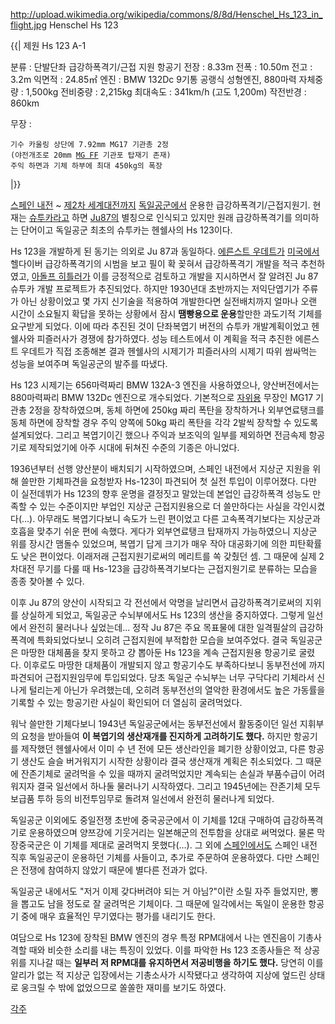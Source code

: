 http://upload.wikimedia.org/wikipedia/commons/8/8d/Henschel_Hs_123_in_flight.jpg
Henschel Hs 123

{{| 제원
Hs 123 A-1

분류 : 단발단좌 급강하폭격기/근접 지원 항공기
전장 : 8.33m
전폭 : 10.50m
전고 : 3.2m
익면적 : 24.85㎡
엔진 : BMW 132Dc 9기통 공랭식 성형엔진, 880마력
자체중량 : 1,500kg
전비중량 : 2,215kg
최대속도 : 341km/h (고도 1,200m)
작전반경 : 860km

무장 :
 기수 카울링 상단에 7.92mm MG17 기관총 2정
 (야전개조로 20mm [[MG FF]] 기관포 탑재기 존재)
 주익 하면과 기체 하부에 최대 450kg의 폭장
|}}

[[스페인 내전]] ~ [[제2차 세계대전]]까지 [[독일]][[공군]]에서 운용한 급강하폭격기/근접지원기. 현재는 [[슈투카]]라고 하면 [[Ju87]]의 별칭으로 인식되고 있지만 원래 급강하폭격기를 의미하는 단어이고 독일공군 최초의 슈투카는 헨쉘사의 Hs 123이다.

Hs 123을 개발하게 된 동기는 의외로 Ju 87과 동일하다. [[에른스트 우데트]]가 [[미국]]에서 헬다이버 급강하폭격기의 시범을 보고 필이 확 꽂혀서 급강하폭격기 개발을 적극 추천하였고, [[아돌프 히틀러]]가 이를 긍정적으로 검토하고 개발을 지시하면서 잘 알려진 Ju 87 슈투카 개발 프로젝트가 추진되었다. 하지만 1930년대 초반까지는 저익단엽기가 주류가 아닌 상황이었고 몇 가지 신기술을 적용하여 개발한다면 실전배치까지 얼마나 오랜 시간이 소요될지 확답을 못하는 상황에서 잠시 '''땜빵용으로 운용'''할만한 과도기적 기체를 요구받게 되었다. 이에 따라 추진된 것이 단좌복엽기 버전의 슈투카 개발계획이었고 헨쉘사와 피즐러사가 경쟁에 참가하였다. 성능 테스트에서 이 계획을 적극 추진한 에른스트 우데트가 직접 조종해본 결과 헨쉘사의 시제기가 피즐러사의 시제기 따위 쌈싸먹는 성능을 보여주며 독일공군의 발주를 따냈다.

Hs 123 시제기는 656마력짜리 BMW 132A-3 엔진을 사용하였으나, 양산버전에서는 880마력짜리 BMW 132Dc 엔진으로 개수되었다. 기본적으로 [[자위]]용 무장인 MG17 기관총 2정을 장착하였으며, 동체 하면에 250kg 짜리 폭탄을 장착하거나 외부연료탱크를 동체 하면에 장착할 경우 주익 양쪽에 50kg 짜리 폭탄을 각각 2발씩 장착할 수 있도록 설계되었다. 그리고 복엽기이긴 했으나 주익과 보조익의 일부를 제외하면 전금속제 항공기로 제작되었기에 아주 시대에 뒤쳐진 수준의 기종은 아니었다.

1936년부터 선행 양산분이 배치되기 시작하였으며, 스페인 내전에서 지상군 지원을 위해 쓸만한 기체파견을 요청받자 Hs-123이 파견되어 첫 실전 투입이 이루어졌다. 다만 이 실전데뷔가 Hs 123의 향후 운명을 결정짓고 말았는데 본업인 급강하폭격 성능도 만족할 수 있는 수준이지만 부업인 지상군 근접지원용으로 더 쓸만하다는 사실을 각인시켰다(…). 아무래도 복엽기다보니 속도가 느린 편이었고 다른 고속폭격기보다는 지상군과 호흡을 맞추기 쉬운 편에 속했다. 게다가 외부연료탱크 탑재까지 가능하였으니 지상군 위를 장시간 맴돌수 있었으며, 복엽기 답게 크기가 매우 작아 대공화기에 의한 피탄확률도 낮은 편이었다. 이래저래 근접지원기로써의 메리트를 쏙 갖췄던 셈. 그 때문에 실제 2차대전 무기를 다룰 때 Hs-123을 급강하폭격기보다는 근접지원기로 분류하는 모습을 종종 찾아볼 수 있다.

이후 Ju 87의 양산이 시작되고 각 전선에서 악명을 날리면서 급강하폭격기로써의 지위를 상실하게 되었고, 독일공군 수뇌부에서도 Hs 123의 생산을 중지하였다. 그렇게 일선에서 완전히 물러나나 싶었는데... 정작 Ju 87은 주요 목표물에 대한 일격필살의 급강하폭격에 특화되었다보니 오히려 근접지원에 부적합한 모습을 보여주었다. 결국 독일공군은 마땅한 대체품을 찾지 못하고 걍 뽑아둔 Hs 123을 계속 근접지원용 항공기로 굴렸다. 이후로도 마땅한 대체품이 개발되지 않고 항공기수도 부족하다보니 동부전선에 까지 파견되어 근접지원임무에 투입되었다. 당초 독일군 수뇌부는 너무 구닥다리 기체라서 신나게 털리는게 아닌가 우려했는데, 오히려 동부전선의 열악한 환경에서도 높은 가동률을 기록할 수 있는 항공기란 사실이 확인되어 더 열심히 굴려먹었다.

워낙 쓸만한 기체다보니 1943년 독일공군에서는 동부전선에서 활동중이던 일선 지휘부의 요청을 받아들여 '''이 복엽기의 생산재개를 진지하게 고려하기도 했다.''' 하지만 항공기를 제작했던 헨쉘사에서 이미 수 년 전에 모든 생산라인을 폐기한 상황이었고, 다른 항공기 생산도 슬슬 버거워지기 시작한 상황이라 결국 생산재개 계획은 취소되었다. 그 때문에 잔존기체로 굴려먹을 수 있을 때까지 굴려먹었지만 계속되는 손실과 부품수급이 어려워지자 결국 일선에서 하나둘 물러나기 시작하였다. 그리고 1945년에는 잔존기체 모두 보급품 투하 등의 비전투임무로 돌려져 일선에서 완전히 물러나게 되었다.

독일공군 이외에도 중일전쟁 초반에 중국공군에서 이 기체를 12대 구매하여 급강하폭격기로 운용하였으며 양쯔강에 기웃거리는 일본해군의 전투함을 상대로 써먹었다. 물론 막장중국군은 이 기체를 제대로 굴려먹지 못했다(…).  그 외에 [[스페인]]에서도 스페인 내전 직후 독일공군이 운용하던 기체를 사들이고, 추가로 주문하여 운용하였다. 다만 스페인은 전쟁에 참여하지 않았기 때문에 별다른 전과가 없다.

독일공군 내에서도 "저거 이제 갖다버려야 되는 거 아님?"이란 소릴 자주 들었지만, 뽕을 뽑고도 남을 정도로 잘 굴려먹은 기체이다. 그 때문에 일각에서는 독일이 운용한 항공기 중에 매우 효율적인 무기였다는 평가를 내리기도 한다.

여담으로 Hs 123에 장착된 BMW 엔진의 경우 특정 RPM대에서 나는 엔진음이 기총사격할 때와 비슷한 소리를 내는 특징이 있었다. 이를 파악한 Hs 123 조종사들은 적 상공 위를 지나갈 때는 '''일부러 저 RPM대를 유지하면서 저공비행을 하기도 했다.''' 당연히 이를 알리가 없는 적 지상군 입장에서는 기총소사가 시작됐다고 생각하여 지상에 엎드린 상태로 웅크릴 수 밖에 없었으므로 쏠쏠한 재미를 보기도 하였다.

[[각주]]
